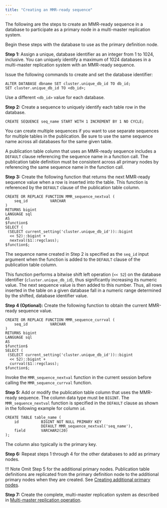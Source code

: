 ```yaml
---
title: "Creating an MMR-ready sequence"
---
```


<div id="create_mmr_ready_sequence" class="registered_link"></div>

The following are the steps to create an MMR-ready sequence in a database to participate as a primary node in a multi-master replication system.

Begin these steps with the database to use as the primary definition node.

**Step 1:** Assign a unique, database identifier as an integer from 1 to 1024, inclusive. You can uniquely identify a maximum of 1024 databases in a multi-master replication system with an MMR-ready sequence.

Issue the following commands to create and set the database identifier:

```text
ALTER DATABASE dbname SET cluster.unique_db_id TO db_id;
SET cluster.unique_db_id TO <db_id>;
```

Use a different `<db_id>` value for each database.

**Step 2:** Create a sequence to uniquely identify each table row in the database.

```text
CREATE SEQUENCE seq_name START WITH 1 INCREMENT BY 1 NO CYCLE;
```

You can create multiple sequences if you want to use separate sequences for multiple tables in the publication. Be sure to use the same sequence name across all databases for the same given table.

A publication table column that uses an MMR-ready sequence includes a `DEFAULT` clause referencing the sequence name in a function call. The publication table definition must be consistent across all primary nodes by referencing the same sequence name in the function call.

**Step 3:** Create the following function that returns the next MMR-ready sequence value when a row is inserted into the table. This function is referenced by the `DEFAULT` clause of the publication table column.

```text
CREATE OR REPLACE FUNCTION MMR_sequence_nextval (
    seq_id          VARCHAR
)
RETURNS bigint
LANGUAGE sql
AS
$function$
SELECT (
 (SELECT current_setting('cluster.unique_db_id'))::bigint
  << 52)::bigint +
  nextval($1::regclass);
$function$;
```

The sequence name created in Step 2 is specified as the `seq_id` input argument when the function is added to the `DEFAULT` clause of the publication table column.

This function performs a bitwise shift left operation (``<< 52``) on the database identifier (`cluster.unique_db_id`), thus significantly increasing its numeric value. The next sequence value is then added to this number. Thus, all rows inserted in the table on a given database fall in a numeric range determined by the shifted, database identifier value.

**Step 4 (Optional):** Create the following function to obtain the current MMR-ready sequence value.

```text
CREATE OR REPLACE FUNCTION MMR_sequence_currval (
    seq_id          VARCHAR
)
RETURNS bigint
LANGUAGE sql
AS
$function$
SELECT (
 (SELECT current_setting('cluster.unique_db_id'))::bigint
  << 52)::bigint +
  currval($1::regclass);
$function$;
```

Invoke the `MMR_sequence_nextval` function in the current session before calling the `MMR_sequence_currval` function.

**Step 5:** Add or modify the publication table column that uses the MMR-ready sequence. The column data type must be `BIGINT`. The `MMR_sequence_nextval` function is specified in the `DEFAULT` clause as shown in the following example for column `id`.

```text
CREATE TABLE table_name (
    id          BIGINT NOT NULL PRIMARY KEY
                DEFAULT MMR_sequence_nextval('seq_name'),
    field       VARCHAR2(20)
);
```

The column also typically is the primary key.

**Step 6:** Repeat steps 1 through 4 for the other databases to add as primary nodes.

!!! Note
    Omit Step 5 for the additional primary nodes. Publication table definitions are replicated from the primary definition node to the additional primary nodes when they are created. See [Creating additional primary nodes](../../03_creating_primary_nodes/#creating_primary_nodes).

**Step 7:** Create the complete, multi-master replication system as described in [Multi-master replication operation](../../#mmr_operation).
